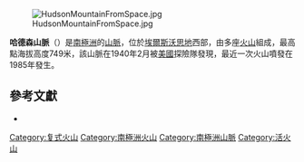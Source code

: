 [[Image:HudsonMountainFromSpace.jpg|right]]

{{coord|74|20|S|99|25|W|type:mountain|display=title}}

'''哈德森山脈'''（{{lang-en|Hudson Mountains}}）是[[南極洲|南極洲]]的[[山脈|山脈]]，位於[[埃爾斯沃思地|埃爾斯沃思地]]西部，由多座[[火山|火山]]組成，最高點海拔高度749米，該山脈在1940年2月被[[美國|美國]]探險隊發現，最近一次火山噴發在1985年發生。

== 參考文獻 ==
* {{cite book | last = LeMasurier | first = W. E. | coauthors = Thomson, J. W. (eds.) | title = Volcanoes of the Antarctic Plate and Southern Oceans | publisher = [[American_Geophysical_Union|American Geophysical Union]] | year = 1990 | isbn = 0-87590-172-7 | page = 512 pp }}

{{Antarctica-geo-stub}}

[[Category:复式火山|Category:复式火山]]
[[Category:南極洲火山|Category:南極洲火山]]
[[Category:南極洲山脈|Category:南極洲山脈]]
[[Category:活火山|Category:活火山]]